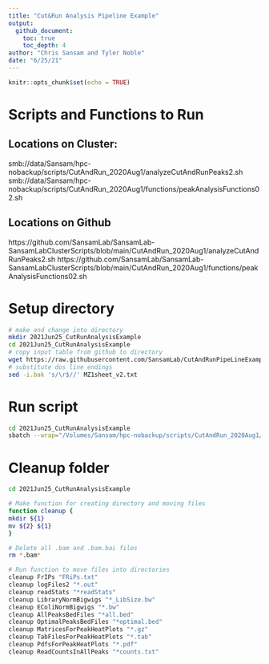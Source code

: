 ```yaml
---
title: "Cut&Run Analysis Pipeline Example"
output:
  github_document:
    toc: true
    toc_depth: 4
author: "Chris Sansam and Tyler Noble"
date: "6/25/21"
---
```


```r
knitr::opts_chunk$set(echo = TRUE)
```

# Scripts and Functions to Run

## Locations on Cluster:
smb://data/Sansam/hpc-nobackup/scripts/CutAndRun_2020Aug1/analyzeCutAndRunPeaks2.sh
smb://data/Sansam/hpc-nobackup/scripts/CutAndRun_2020Aug1/functions/peakAnalysisFunctions02.sh

## Locations on Github
https://github.com/SansamLab/SansamLab-SansamLabClusterScripts/blob/main/CutAndRun_2020Aug1/analyzeCutAndRunPeaks2.sh
https://github.com/SansamLab/SansamLab-SansamLabClusterScripts/blob/main/CutAndRun_2020Aug1/functions/peakAnalysisFunctions02.sh

# Setup directory

```bash
# make and change into directory
mkdir 2021Jun25_CutRunAnalysisExample
cd 2021Jun25_CutRunAnalysisExample
# copy input table from github to directory
wget https://raw.githubusercontent.com/SansamLab/CutAndRunPipeLineExample/main/MZ1sheet_v2.txt
# substitute dos line endings
sed -i.bak 's/\r$//' MZ1sheet_v2.txt
```

# Run script
```bash
cd 2021Jun25_CutRunAnalysisExample
sbatch --wrap="/Volumes/Sansam/hpc-nobackup/scripts/CutAndRun_2020Aug1/analyzeCutAndRunPeaks2.sh MZ1sheet_v2.txt"
```

# Cleanup folder
```bash
cd 2021Jun25_CutRunAnalysisExample

# Make function for creating directory and moving files
function cleanup {
mkdir ${1}
mv ${2} ${1}
}

# Delete all .bam and .bam.bai files
rm *.bam*

# Run function to move files into directories
cleanup FrIPs "FRiPs.txt"
cleanup logFiles2 "*.out"
cleanup readStats "*readStats"
cleanup LibraryNormBigwigs "*_LibSize.bw"
cleanup EColiNormBigwigs "*.bw"
cleanup AllPeaksBedFiles "*all.bed"
cleanup OptimalPeaksBedFiles "*optimal.bed"
cleanup MatricesForPeakHeatPlots "*.gz"
cleanup TabFilesForPeakHeatPlots "*.tab"
cleanup PdfsForPeakHeatPlots "*.pdf"
cleanup ReadCountsInAllPeaks "*counts.txt"
```


